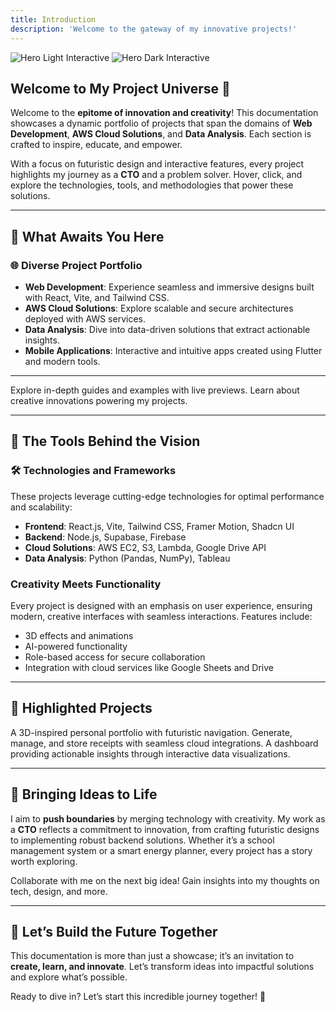 ```yaml
---
title: Introduction
description: 'Welcome to the gateway of my innovative projects!'
---
```


<img
  className="block dark:hidden mx-auto mt-8 hover:scale-110 transition-transform duration-300"
  src="/images/hero-light-interactive.svg"
  alt="Hero Light Interactive"
/>
<img
  className="hidden dark:block mx-auto mt-8 hover:scale-110 transition-transform duration-300"
  src="/images/hero-dark-interactive.svg"
  alt="Hero Dark Interactive"
/>

## Welcome to My Project Universe 🚀

Welcome to the **epitome of innovation and creativity**! This documentation showcases a dynamic portfolio of projects that span the domains of **Web Development**, **AWS Cloud Solutions**, and **Data Analysis**. Each section is crafted to inspire, educate, and empower.

With a focus on futuristic design and interactive features, every project highlights my journey as a **CTO** and a problem solver. Hover, click, and explore the technologies, tools, and methodologies that power these solutions.

<Illustration>
  <Flowchart src="/images/project-overview-flow.svg" alt="Project Overview Workflow" />
</Illustration>

---

## 🌟 **What Awaits You Here**

### 🌐 **Diverse Project Portfolio**

- **Web Development**: Experience seamless and immersive designs built with React, Vite, and Tailwind CSS.
- **AWS Cloud Solutions**: Explore scalable and secure architectures deployed with AWS services.
- **Data Analysis**: Dive into data-driven solutions that extract actionable insights.
- **Mobile Applications**: Interactive and intuitive apps created using Flutter and modern tools.

---

<CardGroup cols={2}>
  <Card
    title="Interactive Documentation"
    icon="file-alt"
    href="/interactive-docs"
  >
    Explore in-depth guides and examples with live previews.
  </Card>
  <Card
    title="Innovative Features"
    icon="lightbulb"
    href="/features"
  >
    Learn about creative innovations powering my projects.
  </Card>
</CardGroup>

---

## 🚀 **The Tools Behind the Vision**

### 🛠️ **Technologies and Frameworks**

These projects leverage cutting-edge technologies for optimal performance and scalability:

- **Frontend**: React.js, Vite, Tailwind CSS, Framer Motion, Shadcn UI
- **Backend**: Node.js, Supabase, Firebase
- **Cloud Solutions**: AWS EC2, S3, Lambda, Google Drive API
- **Data Analysis**: Python (Pandas, NumPy), Tableau

###  **Creativity Meets Functionality**

Every project is designed with an emphasis on user experience, ensuring modern, creative interfaces with seamless interactions. Features include:

- 3D effects and animations
- AI-powered functionality
- Role-based access for secure collaboration
- Integration with cloud services like Google Sheets and Drive

---

## 🚧 **Highlighted Projects**

<CardGroup cols={3}>
  <Card
    title="Interactive Portfolio"
    icon="user-circle"
    href="https://briankimemia.vercel.app"
  >
    A 3D-inspired personal portfolio with futuristic navigation.
  </Card>
  <Card
    title="Cloud-Based Receipts"
    icon="cloud"
    href="https://msolution-engineering-records.vercel.app"
  >
    Generate, manage, and store receipts with seamless cloud integrations.
  </Card>
  <Card
    title="Data Insights Dashboard"
    icon="chart-pie"
    href="/projects/data-dashboard"
  >
    A dashboard providing actionable insights through interactive data visualizations.
  </Card>
</CardGroup>

---

## 🌟 **Bringing Ideas to Life**

I aim to **push boundaries** by merging technology with creativity. My work as a **CTO** reflects a commitment to innovation, from crafting futuristic designs to implementing robust backend solutions. Whether it’s a school management system or a smart energy planner, every project has a story worth exploring.

<CardGroup cols={2}>
  <Card
    title="Get in Touch"
    icon="envelope"
    href="/contact"
  >
    Collaborate with me on the next big idea!
  </Card>
  <Card
    title="Read My Blog"
    icon="blog"
    href="/blog"
  >
    Gain insights into my thoughts on tech, design, and more.
  </Card>
</CardGroup>

---

## 🌌 **Let’s Build the Future Together**

This documentation is more than just a showcase; it’s an invitation to **create, learn, and innovate**. Let’s transform ideas into impactful solutions and explore what’s possible.

Ready to dive in? Let’s start this incredible journey together! 🌟
